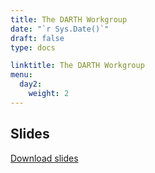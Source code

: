 ---
title: The DARTH Workgroup
date: "`r Sys.Date()`"
draft: false
type: docs

linktitle: The DARTH Workgroup
menu:
  day2:
    weight: 2
---

## Slides

[Download slides](../../../rmds/DARTH Overview_CDC.pptx)


